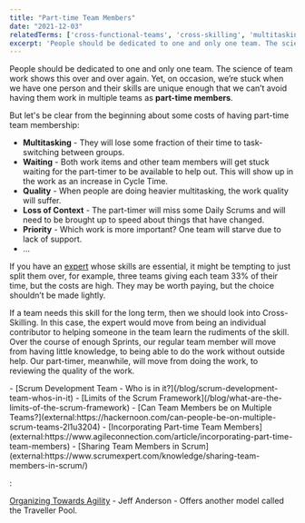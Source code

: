 ```yaml
---
title: "Part-time Team Members"
date: "2021-12-03"
relatedTerms: ['cross-functional-teams', 'cross-skilling', 'multitasking', 'scrum-team']
excerpt: 'People should be dedicated to one and only one team. The science of team work shows this'
---
```


People should be dedicated to one and only one team. The science of team work shows this over and over again. Yet, on occasion, we’re stuck when we have one person and their skills are unique enough that we can’t avoid having them work in multiple teams as **part-time members**.

But let's be clear from the beginning about some costs of having part-time team membership:

- **Multitasking** - They will lose some fraction of their time to task-switching between groups.
- **Waiting** - Both work items and other team members will get stuck waiting for the part-timer to be available to help out. This will show up in the work as an increase in Cycle Time.
- **Quality** - When people are doing heavier multitasking, the work quality will suffer.
- **Loss of Context** - The part-timer will miss some Daily Scrums and will need to be brought up to speed about things that have changed.
- **Priority** - Which work is more important? One team will starve due to lack of support.
- …

If you have an [expert](/blog/specialists-are-overrated) whose skills are essential, it might be tempting to just split them over, for example, three teams giving each team 33% of their time, but the costs are high. They may be worth paying, but the choice shouldn’t be made lightly.

If a team needs this skill for the long term, then we should look into Cross-Skilling. In this case, the expert would move from being an individual contributor to helping someone in the team learn the rudiments of the skill. Over the course of enough Sprints, our regular team member will move from having little knowledge, to being able to do the work without outside help. Our part-timer, meanwhile, will move from doing the work, to reviewing the quality of the work.

<LinkList heading = "Agile Pain Relief Blog Entries">
- [Scrum Development Team - Who is in it?](/blog/scrum-development-team-whos-in-it)
- [Limits of the Scrum Framework](/blog/what-are-the-limits-of-the-scrum-framework)
</LinkList>

<HighlightBox heading="Resource Links" variant="resourceLinks">
- [Can Team Members be on Multiple Teams?](external:https://hackernoon.com/can-people-be-on-multiple-scrum-teams-2l1u3204)
- [Incorporating Part-time Team Members](external:https://www.agileconnection.com/article/incorporating-part-time-team-members)
- [Sharing Team Members in Scrum](external:https://www.scrumexpert.com/knowledge/sharing-team-members-in-scrum/)
</HighlightBox>

<HighlightBox heading="Related Books" variant="relatedBooks">:

[Organizing Towards Agility](external:https://leanpub.com/agileorganizationdesign) - Jeff Anderson - Offers another model called the Traveller Pool.
</HighlightBox>
